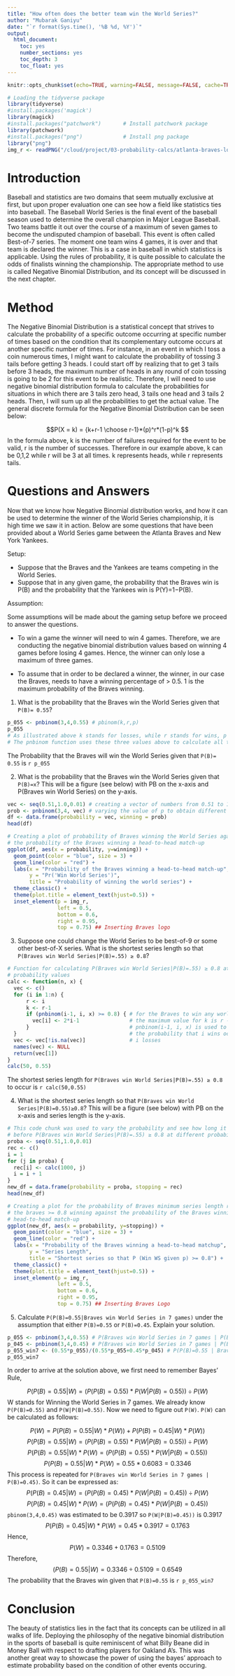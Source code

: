 ```yaml
---
title: "How often does the better team win the World Series?"
author: "Mubarak Ganiyu"
date: "`r format(Sys.time(), '%B %d, %Y')`"
output:
  html_document:
    toc: yes
    number_sections: yes
    toc_depth: 3
    toc_float: yes
---
```


```r
knitr::opts_chunk$set(echo=TRUE, warning=FALSE, message=FALSE, cache=TRUE)
```


```r
# Loading the tidyverse package
library(tidyverse)
#install.packages('magick')
library(magick)
#install.packages("patchwork")       # Install patchwork package
library(patchwork) 
#install.packages("png")             # Install png package
library("png") 
img_r <- readPNG("/cloud/project/03-probability-calcs/atlanta-braves-logo-font.png", native = TRUE)
```


# Introduction

Baseball and statistics are two domains that seem mutually exclusive at first, but upon proper evaluation one can see how a field like statistics ties into baseball. The Baseball World Series is the final event of the baseball season used to determine the overall champion in Major League Baseball. Two teams battle it out over the course of a maximum of seven games to become the undisputed champion of baseball. This event is often called Best-of-7 series. The moment one team wins 4 games, it is over and that team is declared the winner. This is a case in baseball in which statistics is applicable. Using the rules of probability, it is quite possible to calculate the odds of finalists winning the championship. The appropriate method to use is called Negative Binomial Distribution, and its concept will be discussed in the next chapter.

# Method

The Negative Binomial Distribution is a statistical concept that strives to calculate the probability of a specific outcome occurring at specific number of times based on the condition that its complementary outcome occurs at another specific number of times. For instance, in an event in which I toss a coin numerous times, I might want to calculate the probability of tossing 3 tails before getting 3 heads. I could start off by realizing that to get 3 tails before 3 heads, the maximum number of heads in any round of coin tossing is going to be 2 for this event to be realistic. Therefore, I will need to use negative binomial distribution formula to calculate the probabilities for situations in which there are 3 tails zero head, 3 tails one head and 3 tails 2 heads. Then, I will sum up all the probabilities to get the actual value. The general discrete formula for the Negative Binomial Distribution can be seen below:

$$P(X = k) = {k+r-1 \choose r-1}*(p)^r*(1-p)^k $$
In the formula above, k is the number of failures required for the event to be valid, r is the number of successes. Therefore in our example above, k can be 0,1,2 while r will be 3 at all times. k represents heads, while r represents tails. 

# Questions and Answers

Now that we know how Negative Binomial distribution works, and how it can be used to determine the winner of the World Series championship, it is high time we saw it in action. Below are some questions that have been provided about a World Series game between the Atlanta Braves and New York Yankees. 

Setup:

- Suppose that the Braves and the Yankees are teams competing in the World Series.
- Suppose that in any given game, the probability that the Braves win is P(B) and the probability that the Yankees win is P(Y)=1−P(B).

Assumption:

Some assumptions will be made about the gaming setup before we proceed to answer the questions. 

- To win a game the winner will need to win 4 games. Therefore, we are conducting the negative binomial distribution values based on winning 4 games before losing 4 games. Hence, the winner can only lose a maximum of three games.

- To assume that in order to be declared a winner, the winner, in our case the Braves, needs to have a winning percentage of > 0.5. 1 is the maximum probability of the Braves winning.

1. What is the probability that the Braves win the World Series given that `P(B)= 0.55`?

```r
p_055 <- pnbinom(3,4,0.55) # pbinom(k,r,p) 
p_055
# As illustrated above k stands for losses, while r stands for wins, p is the probability of winning
# The pnbinom function uses these three values above to calculate all the probability that r wins before k + 1 losses. p stands for the probability of winning.
```

The Probability that the Braves will win the World Series given that `P(B)= 0.55` is 
`r p_055`

2. What is the probability that the Braves win the World Series given that `P(B)=x`? This will be a figure (see below) with PB on the x-axis and P(Braves win World Series) on the y-axis.

```r
vec <- seq(0.51,1.0,0.01) # creating a vector of numbers from 0.51 to 1
prob <- pnbinom(3,4, vec) # varying the value of p to obtain different probability values of the Braves winning
df <- data.frame(probability = vec, winning = prob)
head(df)
```

```r
# Creating a plot of probability of Braves winning the World Series against
# the probability of the Braves winning a head-to-head match-up
ggplot(df, aes(x = probability, y=winning)) + 
  geom_point(color = "blue", size = 3) +
  geom_line(color = "red") +
  labs(x = "Probability of the Braves winning a head-to-head match-up",
       y = "Pr('Win World Series')",
       title = "Probability of winning the world series") +
  theme_classic() +
  theme(plot.title = element_text(hjust=0.5)) +
  inset_element(p = img_r,
                left = 0.5,
                bottom = 0.6,
                right = 0.95,
                top = 0.75) ## Inserting Braves logo
```  

3. Suppose one could change the World Series to be best-of-9 or some other best-of-X series. What is the shortest series length so that `P(Braves win World Series|P(B)=.55) ≥ 0.8`?

```r
# Function for calculating P(Braves win World Series|P(B)=.55) ≥ 0.8 at different
# probability values
calc <- function(n, x) {
  vec <- c()
  for (i in 1:n) {
      r <- i
      k <- r-1
      if (pnbinom(i-1, i, x) >= 0.8) { # for the Braves to win any world series,
        vec[i] <- 2*i-1                # the maximum value for k is r - 1. Hence, we 
      }                                # pnbinom(i-1, i, x) is used to calculate
  }                                    # the probability that i wins occur before   
  vec <- vec[!is.na(vec)]              # i losses
  names(vec) <- NULL
  return(vec[1])
}
calc(50, 0.55)
``` 

The shortest series length for `P(Braves win World Series|P(B)=.55) ≥ 0.8` to occur is `r calc(50,0.55)`

4. What is the shortest series length so that `P(Braves win World Series|P(B)=0.55)≥0.8`? This will be a figure (see below) with PB on the x-axis and series length is the y-axis.

```r
# This code chunk was used to vary the probability and see how long it would take
# before P(Braves win World Series|P(B)=.55) ≥ 0.8 at different probability values.
proba <- seq(0.51,1.0,0.01)
rec <- c()
i = 1
for (j in proba) {
  rec[i] <- calc(1000, j)
  i = i + 1
}
new_df = data.frame(probability = proba, stopping = rec)
head(new_df)
```

```r
# Creating a plot for the probability of Braves minimum series length required for
# the braves >= 0.8 winning against the probability of the Braves winning a 
# head-to-head match-up
ggplot(new_df, aes(x = probability, y=stopping)) +
  geom_point(color = "blue", size = 3) +
  geom_line(color = "red") +
  labs(x = "Probability of the Braves winning a head-to-head matchup",
       y = "Series Length",
       title = "Shortest series so that P (Win WS given p) >= 0.8") +
  theme_classic() +
  theme(plot.title = element_text(hjust=0.5)) +
  inset_element(p = img_r,
                left = 0.5,
                bottom = 0.6,
                right = 0.95,
                top = 0.75) ## Inserting Braves Logo
```

5. Calculate `P(P(B)=0.55|Braves win World Series in 7 games)` under the assumption that either `P(B)=0.55` or `P(B)=0.45`. Explain your solution.

```r
p_055 <- pnbinom(3,4,0.55) # P(Braves win World Series in 7 games | P(B)=0.55)
p_045 <- pnbinom(3,4,0.45) # P(Braves win World Series in 7 games | P(B)=0.45)
p_055_win7 <- (0.55*p_055)/(0.55*p_055+0.45*p_045) # P(P(B)=0.55 | Braves win World Series in 7 games)
p_055_win7
```

In order to arrive at the solution above, we first need to remember Bayes' Rule, 

$$P(P(B)=0.55 | W) = (P(P(B) = 0.55)*P(W|P(B)=0.55)) \div P(W)$$
W stands for Winning the World Series in 7 games. We already know `P(P(B)=0.55)` and `P(W|P(B)=0.55)`. Now we need to figure out `P(W)`. `P(W)` can be calculated as follows:

$$P(W) = P(P(B)=0.55 |W)*P(W)) + P(P(B)=0.45 | W)*P(W))$$
$$P(P(B)=0.55 | W) = (P(P(B) = 0.55)*P(W|P(B)=0.55)) \div P(W)$$
$$P(P(B)=0.55 | W)*P(W) = (P(P(B) = 0.55)*P(W|P(B)=0.55))$$
$$P(P(B)=0.55 | W)*P(W) = 0.55*0.6083= 0.3346$$
This process is repeated for `P(Braves win World Series in 7 games | P(B)=0.45)`. So it can be expressed as:
$$P(P(B)=0.45 | W) = (P(P(B) = 0.45)*P(W|P(B)=0.45)) \div P(W)$$
$$P(P(B)=0.45 | W)*P(W) = (P(P(B) = 0.45)*P(W|P(B)=0.45))$$
`pbinom(3,4,0.45)` was estimated to be 0.3917 so `P(W|P(B)=0.45))` is 0.3917
$$P(P(B)=0.45 | W)*P(W) = 0.45*0.3917= 0.1763$$
Hence, 
$$P(W) = 0.3346 + 0.1763 = 0.5109$$
Therefore,
$$(P(B)=0.55 | W) = 0.3346\div 0.5109 = 0.6549 $$
The probability that the Braves win given that `P(B)=0.55` is `r p_055_win7`

# Conclusion

The beauty of statistics lies in the fact that its concepts can be utilized in all walks of life. Deploying the philosophy of the negative binomial distribution in the sports of baseball is quite reminiscent of what Billy Beane did in Money Ball with respect to drafting players for Oakland A's. This was another great way to showcase the power of using the bayes' approach to estimate probability based on the condition of other events occuring.